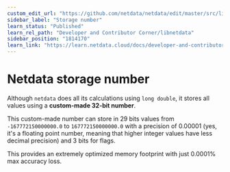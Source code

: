 ```yaml
---
custom_edit_url: "https://github.com/netdata/netdata/edit/master/src/libnetdata/storage_number/README.md"
sidebar_label: "Storage number"
learn_status: "Published"
learn_rel_path: "Developer and Contributor Corner/libnetdata"
sidebar_position: "1814170"
learn_link: "https://learn.netdata.cloud/docs/developer-and-contributor-corner/libnetdata/storage-number"
---
```


# Netdata storage number

Although `netdata` does all its calculations using `long double`, it stores all values using
a **custom-made 32-bit number**.

This custom-made number can store in 29 bits values from `-167772150000000.0` to  `167772150000000.0`
with a precision of 0.00001 (yes, it's a floating point number, meaning that higher integer values
have less decimal precision) and 3 bits for flags.

This provides an extremely optimized memory footprint with just 0.0001% max accuracy loss.


